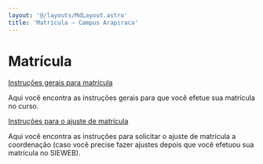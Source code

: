 ```yaml
---
layout: '@/layouts/MdLayout.astro'
title: 'Matrícula — Campus Arapiraca'
---
```




Matrícula
=========










[Instruções gerais para matrícula](/cpt/discentes/matricula/copy_of_instrucoes-para-sua-matricula)

Aqui você encontra as instruções gerais para que você efetue sua matrícula no curso.





[Instruções para o ajuste de matrícula](/cpt/discentes/matricula/instrucoes-para-sua-matricula)

Aqui você encontra as instruções para solicitar o ajuste de matrícula a coordenação (caso você precise fazer ajustes depois que você efetuou sua matrícula no SIEWEB).










